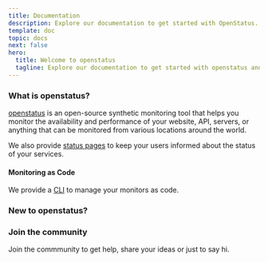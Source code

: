 ```yaml
---
title: Documentation
description: Explore our documentation to get started with OpenStatus.
template: doc
topic: docs
next: false
hero:
  title: Welcome to openstatus
  tagline: Explore our documentation to get started with openstatus and start monitoring your services.
---
```



### What is openstatus?

[openstatus](https://www.openstatus.dev) is an open-source synthetic monitoring tool that helps you monitor the availability and performance of your website, API, servers, or anything that can be monitored from various locations around the world.

We also provide [status pages](/tutorial/how-to-create-status-page) to keep your users informed about the status of your services.

#### Monitoring as Code

We provide a [CLI](/tutorial/get-started-with-openstatus-cli) to manage your monitors as code.

### New to openstatus?


<CardGrid >
    <LinkCard title="Concepts"   href="/concept/getting-started/" description="Read about the concept behind OpenStatus" />
    <LinkCard title="Tutorials"  href="/tutorial/getting-started/" description="Read our tutorials to learn how to use OpenStatus" />
    <LinkCard title="Guides"  href="/guides/getting-started/" description="Some useful guides about openstatus" />
    <LinkCard title="Help"  href="/help/support/" description="Need help?" />
</CardGrid>


### Join the community

Join the commmunity to get help, share your ideas or just to say hi.

<CardGrid>
<LinkCard href="https://www.openstatus.dev/discord" title="Discord"/>
<LinkCard href="https://bsky.app/profile/openstatus.dev" title="Bluesky" />
</CardGrid>
